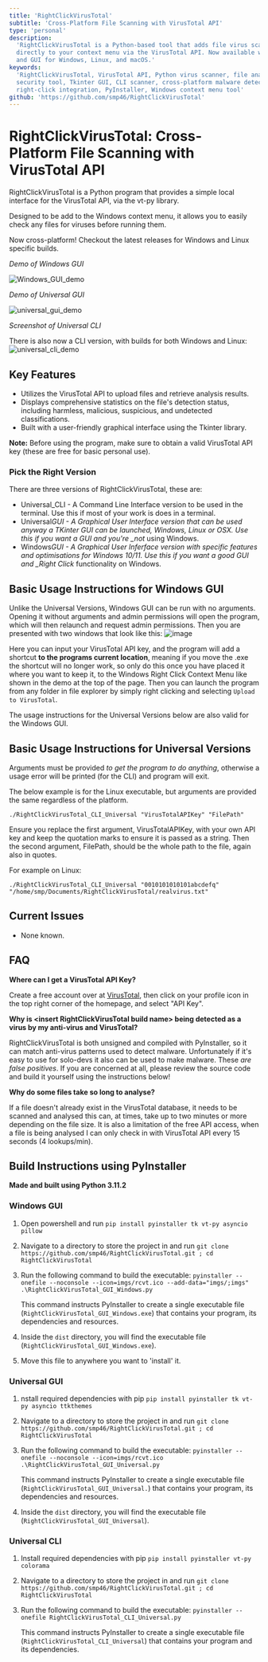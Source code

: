 ```yaml
---
title: 'RightClickVirusTotal'
subtitle: 'Cross-Platform File Scanning with VirusTotal API'
type: 'personal'
description:
  'RightClickVirusTotal is a Python-based tool that adds file virus scanning
  directly to your context menu via the VirusTotal API. Now available with CLI
  and GUI for Windows, Linux, and macOS.'
keywords:
  'RightClickVirusTotal, VirusTotal API, Python virus scanner, file analysis,
  security tool, Tkinter GUI, CLI scanner, cross-platform malware detection,
  right-click integration, PyInstaller, Windows context menu tool'
github: 'https://github.com/smp46/RightClickVirusTotal'
---
```


# RightClickVirusTotal: Cross-Platform File Scanning with VirusTotal API

RightClickVirusTotal is a Python program that provides a simple local interface
for the VirusTotal API, via the vt-py library.

Designed to be add to the Windows context menu, it allows you to easily check
any files for viruses before running them.

Now cross-platform! Checkout the latest releases for Windows and Linux specific
builds.

_Demo of Windows GUI_

![Windows_GUI_demo](https://cdn.statically.io/gh/smp46/smp46.github.io/nextjs/assets/rcvt/Windows_GUI.gif)

_Demo of Universal GUI_

![universal_gui_demo](https://cdn.statically.io/gh/smp46/smp46.github.io/nextjs/assets/rcvt/Universal_GUI.gif)

_Screenshot of Universal CLI_

There is also now a CLI version, with builds for both Windows and Linux:
![universal_cli_demo](https://cdn.statically.io/gh/smp46/smp46.github.io/nextjs/assets/rcvt/Universal_CLI.png?q=85&f=webp)

## Key Features

- Utilizes the VirusTotal API to upload files and retrieve analysis results.
- Displays comprehensive statistics on the file's detection status, including
  harmless, malicious, suspicious, and undetected classifications.
- Built with a user-friendly graphical interface using the Tkinter library.

**Note:** Before using the program, make sure to obtain a valid VirusTotal API
key (these are free for basic personal use).

### Pick the Right Version

There are three versions of RightClickVirusTotal, these are:

- Universal_CLI - A Command Line Interface version to be used in the terminal.
  Use this if most of your work is does in a terminal.
- Universal*GUI - A Graphical User Interface version that can be used anyway a
  TKinter GUI can be launched, Windows, Linux or OSX. Use this if you want a GUI
  and you're \_not* using Windows.
- Windows*GUI - A Graphical User Inferface version with specific features and
  optimisations for Windows 10/11. Use this if you want a good GUI and \_Right
  Click* functionality on Windows.

## Basic Usage Instructions for Windows GUI

Unlike the Universal Versions, Windows GUI can be run with no arguments. Opening
it without arguments and admin permissions will open the program, which will
then relaunch and request admin permissions. Then you are presented with two
windows that look like this:
![image](https://cdn.statically.io/gh/smp46/smp46.github.io/nextjs/assets/rcvt/Windows_Instructions.png?q=85&f=webp)

Here you can input your VirusTotal API key, and the program will add a shortcut
**to the programs current location**, meaning if you move the .exe the shortcut
will no longer work, so only do this once you have placed it where you want to
keep it, to the Windows Right Click Context Menu like shown in the demo at the
top of the page. Then you can launch the program from any folder in file
explorer by simply right clicking and selecting `Upload to VirusTotal`.

The usage instructions for the Universal Versions below are also valid for the
Windows GUI.

## Basic Usage Instructions for Universal Versions

Arguments must be provided _to get the program to do anything_, otherwise a
usage error will be printed (for the CLI) and program will exit.

The below example is for the Linux executable, but arguments are provided the
same regardless of the platform.

`./RightClickVirusTotal_CLI_Universal "VirusTotalAPIKey" "FilePath"`

Ensure you replace the first argument, VirusTotalAPIKey, with your own API key
and keep the quotation marks to ensure it is passed as a string. Then the second
argument, FilePath, should be the whole path to the file, again also in quotes.

For example on Linux:

`./RightClickVirusTotal_CLI_Universal "0010101010101abcdefq" "/home/smp/Documents/RightClickVirusTotal/realvirus.txt"`

## Current Issues

- None known.

## FAQ

**Where can I get a VirusTotal API Key?**

Create a free account over at [VirusTotal](https://www.virustotal.com), then
click on your profile icon in the top right corner of the homepage, and select
"API Key".

**Why is \<insert RightClickVirusTotal build name\> being detected as a virus by
my anti-virus and VirusTotal?**

RightClickVirusTotal is both unsigned and compiled with PyInstaller, so it can
match anti-virus patterns used to detect malware. Unfortunately if it's easy to
use for solo-devs it also can be used to make malware. These _are false
positives_. If you are concerned at all, please review the source code and build
it yourself using the instructions below!

**Why do some files take so long to analyse?**

If a file doesn't already exist in the VirusTotal database, it needs to be
scanned and analysed this can, at times, take up to two minutes or more
depending on the file size. It is also a limitation of the free API access, when
a file is being analysed I can only check in with VirusTotal API every 15
seconds (4 lookups/min).

## Build Instructions using PyInstaller

**Made and built using Python 3.11.2**

### Windows GUI

1. Open powershell and run `pip install pyinstaller tk vt-py asyncio pillow`

2. Navigate to a directory to store the project in and run
   `git clone https://github.com/smp46/RightClickVirusTotal.git ; cd RightClickVirusTotal`

3. Run the following command to build the executable:
   `pyinstaller --onefile --noconsole --icon=imgs/rcvt.ico --add-data="imgs/;imgs" .\RightClickVirusTotal_GUI_Windows.py`

   This command instructs PyInstaller to create a single executable file
   (`RightClickVirusTotal_GUI_Windows.exe`) that contains your program, its
   dependencies and resources.

4. Inside the `dist` directory, you will find the executable file
   (`RightClickVirusTotal_GUI_Windows.exe`).

5. Move this file to anywhere you want to 'install' it.

### Universal GUI

1. nstall required dependencies with pip
   `pip install pyinstaller tk vt-py asyncio ttkthemes`

2. Navigate to a directory to store the project in and run
   `git clone https://github.com/smp46/RightClickVirusTotal.git ; cd RightClickVirusTotal`

3. Run the following command to build the executable:
   `pyinstaller --onefile --noconsole --icon=imgs/rcvt.ico .\RightClickVirusTotal_GUI_Universal.py`

   This command instructs PyInstaller to create a single executable file
   (`RightClickVirusTotal_GUI_Universal.`) that contains your program, its
   dependencies and resources.

4. Inside the `dist` directory, you will find the executable file
   (`RightClickVirusTotal_GUI_Universal`).

### Universal CLI

1. Install required dependencies with pip
   `pip install pyinstaller vt-py colorama`

2. Navigate to a directory to store the project in and run
   `git clone https://github.com/smp46/RightClickVirusTotal.git ; cd RightClickVirusTotal`

3. Run the following command to build the executable:
   `pyinstaller --onefile RightClickVirusTotal_CLI_Universal.py`

   This command instructs PyInstaller to create a single executable file
   (`RightClickVirusTotal_CLI_Universal`) that contains your program and its
   dependencies.

